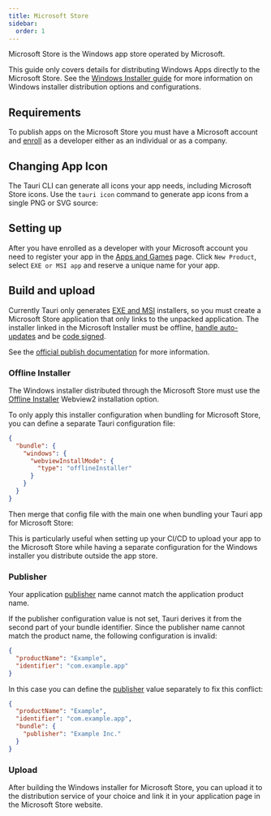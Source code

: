 ```yaml
---
title: Microsoft Store
sidebar:
  order: 1
---
```



Microsoft Store is the Windows app store operated by Microsoft.

This guide only covers details for distributing Windows Apps directly to the Microsoft Store.
See the [Windows Installer guide] for more information on Windows installer distribution options and configurations.

## Requirements

To publish apps on the Microsoft Store you must have a Microsoft account
and [enroll] as a developer either as an individual or as a company.

## Changing App Icon

The Tauri CLI can generate all icons your app needs, including Microsoft Store icons.
Use the `tauri icon` command to generate app icons from a single PNG or SVG source:

<CommandTabs
  npm="npm run tauri icon /path/to/app-icon.png"
  yarn="yarn tauri icon /path/to/app-icon.png"
  pnpm="pnpm tauri icon /path/to/app-icon.png"
  cargo="cargo tauri icon /path/to/app-icon.png"
/>

## Setting up

After you have enrolled as a developer with your Microsoft account you need to register your app in the [Apps and Games] page.
Click `New Product`, select `EXE or MSI app` and reserve a unique name for your app.

## Build and upload

Currently Tauri only generates [EXE and MSI][Windows Installer guide] installers, so you must create a Microsoft Store application
that only links to the unpacked application.
The installer linked in the Microsoft Installer must be offline, [handle auto-updates] and be [code signed].

See the [official publish documentation] for more information.

### Offline Installer

The Windows installer distributed through the Microsoft Store must use the [Offline Installer] Webview2 installation option.

To only apply this installer configuration when bundling for Microsoft Store, you can define a separate Tauri configuration file:

```json title="src-tauri/tauri.microsoftstore.conf.json
{
  "bundle": {
    "windows": {
      "webviewInstallMode": {
        "type": "offlineInstaller"
      }
    }
  }
}
```

Then merge that config file with the main one when bundling your Tauri app for Microsoft Store:

<CommandTabs
  npm="npm run tauri build --no-bundle
npm run tauri bundle --config src-tauri/tauri.microsoftstore.conf.json"
  yarn="yarn tauri build --no-bundle
yarn tauri bundle --config src-tauri/tauri.microsoftstore.conf.json"
  pnpm="pnpm tauri build --no-bundle
pnpm tauri bundle --config src-tauri/tauri.microsoftstore.conf.json"
  cargo="cargo tauri build --no-bundle
cargo tauri bundle --config src-tauri/tauri.microsoftstore.conf.json"
/>

This is particularly useful when setting up your CI/CD to upload your app to the Microsoft Store while having a separate configuration
for the Windows installer you distribute outside the app store.

### Publisher

Your application [publisher] name cannot match the application product name.

If the publisher configuration value is not set, Tauri derives it from the second part of your bundle identifier.
Since the publisher name cannot match the product name, the following configuration is invalid:

```json title=tauri.conf.json "example" "Example"
{
  "productName": "Example",
  "identifier": "com.example.app"
}
```

In this case you can define the [publisher] value separately to fix this conflict:

```json title=tauri.conf.json ins={4-6}
{
  "productName": "Example",
  "identifier": "com.example.app",
  "bundle": {
    "publisher": "Example Inc."
  }
}
```

### Upload

After building the Windows installer for Microsoft Store, you can upload it to the distribution service of your choice
and link it in your application page in the Microsoft Store website.

[Windows Installer guide]: /distribute/windows-installer/
[enroll]: https://learn.microsoft.com/en-us/windows/apps/get-started/sign-up
[Apps and Games]: https://partner.microsoft.com/en-us/dashboard/apps-and-games/overview
[handle auto-updates]: /plugin/updater/
[code signed]: /distribute/sign/windows/
[Offline Installer]: /distribute/windows-installer/#offline-installer
[official publish documentation]: https://learn.microsoft.com/en-us/windows/apps/publish/
[publisher]: /reference/config/#publisher
